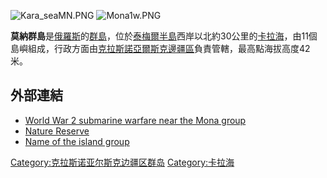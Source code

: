 [[Image:Kara_seaMN.PNG|thumb]]
[[Image:Mona1w.PNG|thumb]]

'''莫納群島'''是[[俄羅斯|俄羅斯]]的[[群島|群島]]，位於[[泰梅爾半島|泰梅爾半島]]西岸以北約30公里的[[卡拉海|卡拉海]]，由11個島嶼組成，行政方面由[[克拉斯諾亞爾斯克邊疆區|克拉斯諾亞爾斯克邊疆區]]負責管轄，最高點海拔高度42米。

==外部連結==
*[http://www.wlb-stuttgart.de/seekrieg/42-08.htm World War 2 submarine warfare near the Mona group]
*[https://web.archive.org/web/20071008044746/http://www.bigarctic.ru/Eng Nature Reserve]
*[http://links.jstor.org/sici?sici=0016-7398(189705)9%3A5%3C473%3ASROTNA%3E2.0.CO%3B2-F Name of the island group]

{{coord|75|42|N|88|29|E|display=title}}

{{Russia-geo-stub}}
[[Category:克拉斯诺亚尔斯克边疆区群岛|Category:克拉斯诺亚尔斯克边疆区群岛]]
[[Category:卡拉海|Category:卡拉海]]